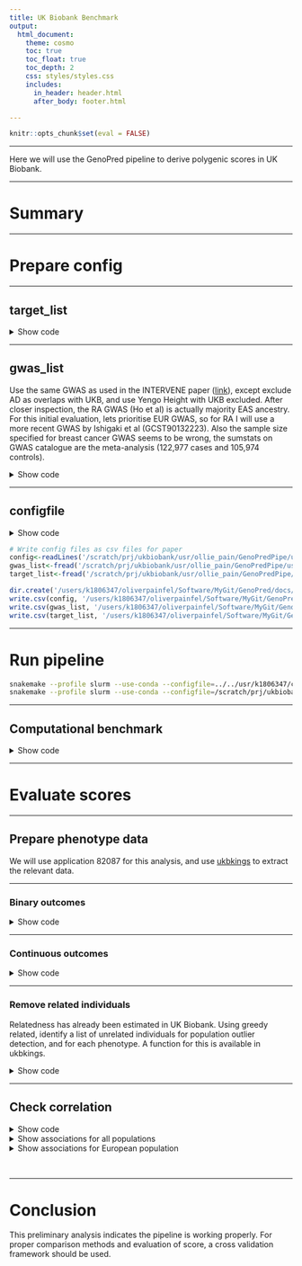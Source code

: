 ```yaml
---
title: UK Biobank Benchmark
output: 
  html_document:
    theme: cosmo
    toc: true
    toc_float: true
    toc_depth: 2
    css: styles/styles.css
    includes:
      in_header: header.html
      after_body: footer.html

---
```


```r
knitr::opts_chunk$set(eval = FALSE)
```

***

Here we will use the GenoPred pipeline to derive polygenic scores in UK Biobank.

***

# Summary

***

# Prepare config

***

## target_list

<div class="shallow-break"></div>

<details><summary>Show code</summary>
<br/>

<h3>Create symlinks</h3>

We will create symlinks to the imputed genotype data for UKB. We will use the pgen format data for computationl efficiency and those restricted to MAF >= 1% and INFO >= 0.4. We are using genetic data that is not application specific, so the data doesn't need to be reprocessed for each application. Therefore we will use row number IDs for the .psam file so they can be connected to application specific data downstream.

```bash
mkdir -p /scratch/prj/ukbiobank/usr/ollie_pain/GenoPredPipe/ukb_symlinks

# pgen and pvar files
for chr in $(seq 1 22);do
  for file in $(echo pgen pvar);do
    ln -s /datasets/ukbiobank/June2017/Imputed/ukb_imp_chr${chr}_v3_MAF1_INFO4.${file} /scratch/prj/ukbiobank/usr/ollie_pain/GenoPredPipe/ukb_symlinks/ukb_imp_maf1_info4.chr${chr}.${file}
  done
done
```

```r
# Make .psam 
n = 487409
psam <- data.frame(FID = 1:487409,
                   IID = 1:487409)
names(psam)[1]<-'#FID'
write.table(psam, '/scratch/prj/ukbiobank/usr/ollie_pain/GenoPredPipe/ukb_symlinks/rownumber.psam', col.names=T, row.names = F, quote = F)
```

```bash
for chr in $(seq 1 22);do
  ln -s /scratch/prj/ukbiobank/usr/ollie_pain/GenoPredPipe/ukb_symlinks/rownumber.psam /scratch/prj/ukbiobank/usr/ollie_pain/GenoPredPipe/ukb_symlinks/ukb_imp_maf1_info4.chr${chr}.psam
done
```

***

<h3>Create target_list</h3>

```bash
mkdir -p /scratch/prj/ukbiobank/usr/ollie_pain/GenoPredPipe/usr/k1806347/configs/basic
```

```r
target_list <- data.frame(
  name='ukb',
  path='/scratch/prj/ukbiobank/usr/ollie_pain/GenoPredPipe/ukb_symlinks/ukb_imp_maf1_info4',
  type='plink2',
  indiv_report=F
)

write.table(target_list, '/scratch/prj/ukbiobank/usr/ollie_pain/GenoPredPipe/usr/k1806347/configs/basic/target_list.txt', col.names=T, row.names=F, quote=F)
```

</details>

***

## gwas_list

Use the same GWAS as used in the INTERVENE paper ([link](https://doi.org/10.1101/2023.11.20.23298215)), except exclude AD as overlaps with UKB, and use Yengo Height with UKB excluded. After closer inspection, the RA GWAS (Ho et al) is actually majority EAS ancestry. For this initial evaluation, lets prioritise EUR GWAS, so for RA I will use a more recent GWAS by Ishigaki et al (GCST90132223). Also the sample size specified for breast cancer GWAS seems to be wrong, the sumstats on GWAS catalogue are the meta-analysis (122,977 cases and 105,974 controls).

<details><summary>Show code</summary>

<h3>Download sumstats from the GWAS catalogue</h3>

```bash
mkdir -p /scratch/prj/ukbiobank/usr/ollie_pain/GenoPredPipe/usr/k1806347/gwas_sumstats
```

```r

gwasc_table <- data.frame(
  id = c(
    'GCST005838',
    'GCST002783',
    'GCST004988',
    'GCST006085',
    'GCST008059',
    'GCST90132223',
    'GCST004131',
    'GCST007140',
    'GCST90013445',
    'GCST008972',
    'GCST007954',
    'GCST004773',
    'GCST90018959_exclukb'
  ),
  url = c(
    'https://ftp.ebi.ac.uk/pub/databases/gwas/summary_statistics/GCST005001-GCST006000/GCST005838/harmonised/29531354-GCST005838-EFO_0000712.h.tsv.gz',
    'https://ftp.ebi.ac.uk/pub/databases/gwas/summary_statistics/GCST002001-GCST003000/GCST002783/harmonised/25673413-GCST002783-EFO_0004340.h.tsv.gz',
    'https://ftp.ebi.ac.uk/pub/databases/gwas/summary_statistics/GCST004001-GCST005000/GCST004988/harmonised/29059683-GCST004988-EFO_0000305.h.tsv.gz',
    'https://ftp.ebi.ac.uk/pub/databases/gwas/summary_statistics/GCST006001-GCST007000/GCST006085/harmonised/29892016-GCST006085-EFO_0001663.h.tsv.gz',
    'https://ftp.ebi.ac.uk/pub/databases/gwas/summary_statistics/GCST008001-GCST009000/GCST008059/20171017_MW_eGFR_overall_EA_nstud42.dbgap.txt.gz',
    'https://ftp.ebi.ac.uk/pub/databases/gwas/summary_statistics/GCST90132001-GCST90133000/GCST90132223/GCST90132223_buildGRCh37.tsv.gz',
    'https://ftp.ebi.ac.uk/pub/databases/gwas/summary_statistics/GCST004001-GCST005000/GCST004131/harmonised/28067908-GCST004131-EFO_0003767.h.tsv.gz',
    'https://ftp.ebi.ac.uk/pub/databases/gwas/summary_statistics/GCST007001-GCST008000/GCST007140/GERA-sqrtHDL.tsv.gz',
    'https://ftp.ebi.ac.uk/pub/databases/gwas/summary_statistics/GCST90013001-GCST90014000/GCST90013445/GCST90013445_buildGRCh38.tsv',
    'https://ftp.ebi.ac.uk/pub/databases/gwas/summary_statistics/GCST008001-GCST009000/GCST008972/urate_chr1_22_LQ_IQ06_mac10_all_741_rsid.txt.gz',
    'https://ftp.ebi.ac.uk/pub/databases/gwas/summary_statistics/GCST007001-GCST008000/GCST007954/HbA1c_METAL_European.txt.gz',
    'https://ftp.ebi.ac.uk/pub/databases/gwas/summary_statistics/GCST004001-GCST005000/GCST004773/METAANALYSIS_DIAGRAM_SE1.txt',
    'https://portals.broadinstitute.org/collaboration/giant/images/8/8e/GIANT_HEIGHT_YENGO_2022_GWAS_SUMMARY_STATS_EUR_excluding_UKB.gz'
  )
)

gwasc_table$ending<-ifelse(grepl('\\.gz$', gwasc_table$url), '.gz','')

for (i in 1:nrow(gwasc_table)) {
  system(
    paste0(
      'wget --no-check-certificate -O /scratch/prj/ukbiobank/usr/ollie_pain/GenoPredPipe/usr/k1806347/gwas_sumstats/',
      gwasc_table$id[i],
      '.tsv', gwasc_table$ending[i], ' ',
      gwasc_table$url[i]
    )
  )
}

# Check the headers are expected
library(data.table)
for(i in 1:nrow(gwasc_table)){
  tmp <-
    fread(
      paste0(
        '/scratch/prj/ukbiobank/usr/ollie_pain/GenoPredPipe/usr/k1806347/gwas_sumstats/',
        gwasc_table$id[i],
        '.tsv',
        gwasc_table$ending[i]
      ),
      nrows=10
    )
  
  print(gwasc_table$id[i])
  print(head(tmp, 2))
}

# Update header of "GCST008059"
i<-which(gwasc_table$id == 'GCST008059')
tmp <-
  fread(
    paste0(
      '/scratch/prj/ukbiobank/usr/ollie_pain/GenoPredPipe/usr/k1806347/gwas_sumstats/',
      gwasc_table$id[i],
      '.tsv',
      gwasc_table$ending[i]
    )
  )

names(tmp)[names(tmp) == "n_total_sum"] <- 'N'
tmp$Allele1 <- toupper(tmp$Allele1)
tmp$Allele2 <- toupper(tmp$Allele2)

fwrite(
  tmp,
  paste0(
    '/scratch/prj/ukbiobank/usr/ollie_pain/GenoPredPipe/usr/k1806347/gwas_sumstats/',
    gwasc_table$id[i],
    '.tsv',
    gwasc_table$ending[i]
  ),
  sep = '\t',
  quote = F,
  na='NA'
)

# Update header of "GCST007140"
i<-which(gwasc_table$id == 'GCST007140')
tmp <-
  fread(
    paste0(
      '/scratch/prj/ukbiobank/usr/ollie_pain/GenoPredPipe/usr/k1806347/gwas_sumstats/',
      gwasc_table$id[i],
      '.tsv',
      gwasc_table$ending[i]
    )
  )

names(tmp) <-
  c("RSID" ,
    "CHR" ,
    "BP" ,
    "A1" ,
    "A2" ,
    "Effect allele (EA)" ,
    "FREQ" ,
    "N" ,
    "BETA" ,
    "P")

tmp <- tmp[, c("RSID" ,
               "CHR" ,
               "BP" ,
               "A1" ,
               "A2" ,
               "FREQ" ,
               "N" ,
               "BETA" ,
               "P"), with=F]

fwrite(
  tmp,
  paste0(
    '/scratch/prj/ukbiobank/usr/ollie_pain/GenoPredPipe/usr/k1806347/gwas_sumstats/',
    gwasc_table$id[i],
    '.tsv',
    gwasc_table$ending[i]
  ),
  sep = '\t',
  quote = F,
  na='NA'
)

# Update header of "GCST008972"
i<-which(gwasc_table$id == 'GCST008972')

# There is missing data which screws up fread
system("zcat /scratch/prj/ukbiobank/usr/ollie_pain/GenoPredPipe/usr/k1806347/gwas_sumstats/GCST008972.tsv.gz | sed 's/  / NA /g' | gzip > /scratch/prj/ukbiobank/usr/ollie_pain/GenoPredPipe/usr/k1806347/gwas_sumstats/GCST008972_modified.tsv.gz; mv /scratch/prj/ukbiobank/usr/ollie_pain/GenoPredPipe/usr/k1806347/gwas_sumstats/GCST008972_modified.tsv.gz /scratch/prj/ukbiobank/usr/ollie_pain/GenoPredPipe/usr/k1806347/gwas_sumstats/GCST008972.tsv.gz")

tmp <-
  fread(
    '/scratch/prj/ukbiobank/usr/ollie_pain/GenoPredPipe/usr/k1806347/gwas_sumstats/GCST008972.tsv.gz'
  )

names(tmp)[names(tmp) == "n_total_sum"] <- 'N'

tmp$Allele1 <- toupper(tmp$Allele1)
tmp$Allele2 <- toupper(tmp$Allele2)

fwrite(
  tmp,
  paste0(
    '/scratch/prj/ukbiobank/usr/ollie_pain/GenoPredPipe/usr/k1806347/gwas_sumstats/',
    gwasc_table$id[i],
    '.tsv',
    gwasc_table$ending[i]
  ),
  sep = '\t',
  quote = F,
  na='NA'
)

# Update header of "GCST004773"
i<-which(gwasc_table$id == 'GCST004773')

tmp <-
  fread(
    paste0(
      '/scratch/prj/ukbiobank/usr/ollie_pain/GenoPredPipe/usr/k1806347/gwas_sumstats/',
      gwasc_table$id[i],
      '.tsv',
      gwasc_table$ending[i]
    )
  )

tmp$CHR<-gsub(':.*','',tmp$`Chr:Position`)
tmp$BP<-gsub('.*:','',tmp$`Chr:Position`)

fwrite(
  tmp,
  paste0(
    '/scratch/prj/ukbiobank/usr/ollie_pain/GenoPredPipe/usr/k1806347/gwas_sumstats/',
    gwasc_table$id[i],
    '.tsv',
    gwasc_table$ending[i]
  ),
  sep = '\t',
  quote = F,
  na='NA'
)

```

<h3>Create gwas_list</h3>

Get the GWAS info and prevalence data from INTERVENE paper.

```bash
mkdir -p /scratch/prj/ukbiobank/usr/ollie_pain/GenoPredPipe/usr/k1806347/configs/benchmark
```

```r

gwas_dat<-fread('https://raw.githubusercontent.com/intervene-EU-H2020/prspipe/main/config/studies_for_methods_comparison.tsv')

prev_dat<-fread('https://raw.githubusercontent.com/intervene-EU-H2020/prspipe/main/config/pop_prevalence.tsv')
names(prev_dat)<-c('name','prev')
gwas_dat<-merge(gwas_dat, prev_dat, by='name', all.x=T)

gwas_dat$ftp_address<-NULL
gwas_dat$local_path<-NULL

gwas_dat<-merge(gwasc_table, gwas_dat, by.x='id', by.y='study_id', all.x=T)

# Update labels to those used in the INTERVENE paper table
gwas_labels<-data.frame(
  id=c(
    'GCST005838', 'GCST90012877', 'GCST90013534', 'GCST004773', 'GCST004988', 'GCST006085', 'GCST90013445', 'GCST004131', 'GCST008059', 'GCST90018959', 'GCST008972', 'GCST002783', 'GCST007140', 'GCST007954'),
  label=c('Stroke', 'AD or family history of AD', 'Rheumatoid arthritis', 'T2D', 'Breast cancer', 'Prostate cancer', 'T1D', 'IBD', 'eGFR', 'Height', 'Urate levels', 'BMI', 'HDL', 'HbA1c')
)
gwas_dat<-merge(gwas_dat, gwas_labels, by='id', all.x=T)

# Fill in information for Height
gwas_dat$label[gwas_dat$id == 'GCST90018959_exclukb'] <- 'Height'
gwas_dat$binary[gwas_dat$id == 'GCST90018959_exclukb'] <- 'no'

# Fill in information for RA
gwas_dat$label[gwas_dat$id == 'GCST90132223'] <- 'Rheumatoid arthritis'
gwas_dat$binary[gwas_dat$id == 'GCST90132223'] <- 'yes'
gwas_dat$n_cases[gwas_dat$id == 'GCST90132223'] <- 22350
gwas_dat$n_controls[gwas_dat$id == 'GCST90132223'] <- 74823
gwas_dat$prev[gwas_dat$id == 'GCST90132223'] <- 0.01

# Insert correct ncase and ncontrol data for breast cancer
gwas_dat$n_cases[gwas_dat$id == 'GCST004988'] <- 122977
gwas_dat$n_controls[gwas_dat$id == 'GCST004988'] <- 105974

# Format as gwas_list
gwas_list <- data.frame(
  name = gwas_dat$id,
  path = paste0(
    '/scratch/prj/ukbiobank/usr/ollie_pain/GenoPredPipe/usr/k1806347/gwas_sumstats/',
    gwas_dat$id,
    '.tsv',
    gwas_dat$ending
  ),
  population = 'EUR',
  n = gwas_dat$n_cases+gwas_dat$n_controls,
  sampling = gwas_dat$n_cases/(gwas_dat$n_controls+gwas_dat$n_cases),
  prevalence = gwas_dat$prev,
  mean = NA,
  sd = NA,
  label = gwas_dat$label
)

gwas_list$sampling[is.na(gwas_list$prevalence)]<-NA
gwas_list$sampling<-round(gwas_list$sampling, 3)
gwas_list$mean[is.na(gwas_list$prevalence)]<-0
gwas_list$sd[is.na(gwas_list$prevalence)]<-1

gwas_list$label<-paste0("\"", gwas_list$label, "\"")

write.table(gwas_list, '/scratch/prj/ukbiobank/usr/ollie_pain/GenoPredPipe/usr/k1806347/configs/benchmark/gwas_list.txt', col.names=T, row.names=F, quote=F)

# Write csv containing gwas data for paper
write.csv(gwas_dat, '/users/k1806347/oliverpainfel/Software/MyGit/GenoPred/docs/Images/UKB/gwas_data.csv', row.names = F)
```

</details>

***

## configfile

<details><summary>Show code</summary>

```r
# Create config file
conf <- c(
  'outdir: /scratch/prj/ukbiobank/usr/ollie_pain/GenoPredPipe/output',
  'config_file: /scratch/prj/ukbiobank/usr/ollie_pain/GenoPredPipe/usr/k1806347/configs/benchmark/config.yaml',
  'gwas_list: /scratch/prj/ukbiobank/usr/ollie_pain/GenoPredPipe/usr/k1806347/configs/benchmark/gwas_list.txt',
  'target_list: /scratch/prj/ukbiobank/usr/ollie_pain/GenoPredPipe/usr/k1806347/configs/basic/target_list.txt',
  "pgs_methods: ['ptclump','dbslmm','prscs','sbayesr','lassosum','ldpred2','megaprs']"
)

write.table(conf, '/scratch/prj/ukbiobank/usr/ollie_pain/GenoPredPipe/usr/k1806347/configs/benchmark/config.yaml', col.names = F, row.names = F, quote = F)
```

</details>

```r
# Write config files as csv files for paper
config<-readLines('/scratch/prj/ukbiobank/usr/ollie_pain/GenoPredPipe/usr/k1806347/configs/benchmark/config.yaml')
gwas_list<-fread('/scratch/prj/ukbiobank/usr/ollie_pain/GenoPredPipe/usr/k1806347/configs/benchmark/gwas_list.txt')
target_list<-fread('/scratch/prj/ukbiobank/usr/ollie_pain/GenoPredPipe/usr/k1806347/configs/basic/target_list.txt')

dir.create('/users/k1806347/oliverpainfel/Software/MyGit/GenoPred/docs/Images/UKB/config/')
write.csv(config, '/users/k1806347/oliverpainfel/Software/MyGit/GenoPred/docs/Images/UKB/config/config.csv', row.names = F)
write.csv(gwas_list, '/users/k1806347/oliverpainfel/Software/MyGit/GenoPred/docs/Images/UKB/config/gwas_list.csv', row.names = F)
write.csv(target_list, '/users/k1806347/oliverpainfel/Software/MyGit/GenoPred/docs/Images/UKB/config/target_list.csv', row.names = F)
```

***

# Run pipeline

```bash
snakemake --profile slurm --use-conda --configfile=../../usr/k1806347/configs/benchmark/config.yaml output_all -n 
snakemake --profile slurm --use-conda --configfile=/scratch/prj/ukbiobank/usr/ollie_pain/GenoPredPipe/usr/k1806347/configs/benchmark/config.yaml output_all -n 
```

***

## Computational benchmark

<details><summary>Show code</summary>

```r
library(data.table)
library(ggplot2)
library(cowplot)

# read in gwas_list
gwas_list<-fread('/scratch/prj/ukbiobank/usr/ollie_pain/GenoPredPipe/usr/k1806347/configs/benchmark/gwas_list.txt')

# Read in configuration specific benchmark files
bm_files_i <-
  paste0(
    '/scratch/prj/ukbiobank/usr/ollie_pain/GenoPredPipe/output/reference/benchmarks/',
    list.files('/scratch/prj/ukbiobank/usr/ollie_pain/GenoPredPipe/output/reference/benchmarks/')
  )

# Restrict gwas-specific benchmarks to gwas in list
# Remove outlier detection
bm_files_i<-bm_files_i[
  grepl(paste(gwas_list$name, collapse='|'), bm_files_i) |
  !grepl('prep_pgs|target_pgs|sumstat_prep|outlier_detection', bm_files_i)]


# Read in benchmark files
bm_dat_all <- do.call(rbind, lapply(bm_files_i, function(file) {
  tmp <- fread(file)
  tmp$file <- basename(file)
  return(tmp)
}))

# Create rule column
bm_dat_all$rule <- gsub('-.*','',bm_dat_all$file)

# Calculate total wall time
sum(bm_dat_all$s)/60/60 # 215.3136 hours
sum(bm_dat_all$s)/60/60/50 # 4.306272 when allowing 50 jobs simultaneously

#########
# Quantify time taken by each part of pipeline
#########

# Calculate wall time taken by rule
bm_dat_rule_time <- NULL
for (i in unique(bm_dat_all$rule)) {
  bm_dat_rule_time <- rbind(
    bm_dat_rule_time,
    data.frame(
      rule = i,
      time = sum(bm_dat_all$s[bm_dat_all$rule == i])))
}

# Tidy results
bm_dat_rule_time <-
  bm_dat_rule_time[!(bm_dat_rule_time$rule %in% c('ancestry_reporter', 'score_reporter.txt')), ]

bm_dat_rule_time$step<-gsub('_i$','', bm_dat_rule_time$rule)
bm_dat_rule_time$step<-gsub('prep_pgs_','', bm_dat_rule_time$step)

bm_dat_rule_time$step[bm_dat_rule_time$rule == 'format_target_i']<-'Target QC'
bm_dat_rule_time$step[bm_dat_rule_time$rule == 'sumstat_prep_i']<-'GWAS QC'
bm_dat_rule_time$step[bm_dat_rule_time$rule == 'sample_report_i']<-'Report Creation'
bm_dat_rule_time$step[bm_dat_rule_time$rule == 'outlier_detection_i']<-'Outlier Detection'
bm_dat_rule_time$step[bm_dat_rule_time$rule == 'ancestry_inference_i']<-'Ancestry Inference'
bm_dat_rule_time$step[bm_dat_rule_time$rule == 'target_pgs_i']<-'Target Scoring'

bm_dat_rule_time<-merge(bm_dat_rule_time, pgs_method_labels, by.x='step', by.y='method', all.x=T)
bm_dat_rule_time$step[!is.na(bm_dat_rule_time$label)] <- bm_dat_rule_time$label[!is.na(bm_dat_rule_time$label)]
bm_dat_rule_time$label<-NULL
bm_dat_rule_time<-bm_dat_rule_time[order(bm_dat_rule_time$time),]

#######
# Create a pie chart
#######

# Collapse prep_pgs into single component
pgs_data<-bm_dat_rule_time[grepl('prep_pgs', bm_dat_rule_time$rule),]
notpgs_data<-bm_dat_rule_time[!grepl('prep_pgs', bm_dat_rule_time$rule),]

# Create data for the graph.
data <- data.frame(
  category = notpgs_data$step,
  values = notpgs_data$time
)

data<-rbind(data, data.frame(
  category = 'PGS Methods',
  values = sum(pgs_data$time)
))

# Create the pie chart
fig <- plot_ly(data, labels = ~category, values = ~values, type = 'pie',
               textposition = 'outside',
               textinfo = 'label+percent',
               rotation = 270,  # This rotates the pie chart to move labels to the side
               marker = list(line = list(color = '#000000', width = 0.8))) %>%
  layout(xaxis = list(showgrid = FALSE, zeroline = FALSE, showticklabels = FALSE),
         yaxis = list(showgrid = FALSE, zeroline = FALSE, showticklabels = FALSE),
         showlegend = FALSE,
         margin = list(l = 20, r = 20, b = 100, t = 50, autoexpand = TRUE))  # Adjust margins here

# Save fig as a screenshot

#######
# Create a pie chart for PGS methods only
#######

# Create data for the graph.
data <- data.frame(
  category = bm_dat_rule_time$step[grepl('prep_pgs', bm_dat_rule_time$rule)],
  values = bm_dat_rule_time$time[grepl('prep_pgs', bm_dat_rule_time$rule)]
)

# Quantify time on average per GWAS
data$time_gwas<-data$values/13
data$time_gwas_clean<-NA
data$time_gwas_clean[data$time_gwas < 60] <-
  paste0(round(data$time_gwas[data$time_gwas < 60], 1), ' sec')
data$time_gwas_clean[data$time_gwas > 60] <-
  paste0(round(data$time_gwas[data$time_gwas > 60] / 60, 1), ' min')
data$time_gwas_clean[data$time_gwas > 3600] <-
  paste0(round(data$time_gwas[data$time_gwas > 3600] / 60 / 60, 1), ' hr')

data$custom_label<-paste0(data$category, "\n(", data$time_gwas_clean,")")

# Create the pie chart
fig <- plot_ly(data, labels = ~category, values = ~values, type = 'pie',
               text = ~custom_label,      # Use custom labels
               textposition = 'outside',
               textinfo = 'text',
               marker = list(line = list(color = '#000000', width = 0.8))) %>%
  layout(xaxis = list(showgrid = FALSE, zeroline = FALSE, showticklabels = FALSE),
         yaxis = list(showgrid = FALSE, zeroline = FALSE, showticklabels = FALSE),
         showlegend = FALSE,
         margin = list(autoexpand = TRUE))

# Save fig as a screenshot

#######
# Rules that are only run once
#######

tmp <- bm_dat_all[bm_dat_all$rule %in% c('ancestry_inference_i',
                                         'outlier_detection_i',
                                         'sample_report_i')]

tmp <- data.frame(
  rule = tmp$rule,
  pgs_method = NA,
  pop = NA,
  mean_time = tmp$s,
  max_time = tmp$s,
  mean_mem = tmp$max_rss,
  max_mem = tmp$max_rss
)

bm_dat_summary <-
  rbind(bm_dat_summary, tmp)

#######
# Sum the format_target time
#######

tmp <- bm_dat_all[bm_dat_all$rule %in% c('format_target_i')]

tmp <- data.frame(
  rule = tmp$rule[1],
  pgs_method = NA,
  pop = NA,
  mean_time = mean(tmp$s),
  max_time = max(tmp$s),
  mean_mem = mean(tmp$max_rss),
  max_mem = max(tmp$max_rss)
)

bm_dat_summary <-
  rbind(bm_dat_summary, tmp)


#######
# Average across GWAS
#######
for (rule_i in c(
  'prep_pgs_ptclump_i',
  'prep_pgs_dbslmm_i',
  'prep_pgs_prscs_i',
  'prep_pgs_megaprs_i',
  'prep_pgs_lassosum_i',
  'prep_pgs_ldpred2_i',
  'prep_pgs_sbayesr_i',
  'sumstat_prep_i'
)) {
    bm_dat_all_tmp <-
    bm_dat_all[bm_dat_all$rule == rule_i, ]
    
    bm_dat_all_tmp$gwas <- gsub('.*-','', gsub('.txt','', bm_dat_all_tmp$file))
    bm_dat_all_tmp<-bm_dat_all_tmp[bm_dat_all_tmp$gwas %in% gwas_list$name,]
    
    tmp <- data.table(
      rule = rule_i,
      pgs_method = NA,
      pop = NA,
      mean_time = mean(bm_dat_all_tmp$s),
      max_time = max(bm_dat_all_tmp$s),
      mean_mem = mean(bm_dat_all_tmp$max_rss),
      max_mem = max(bm_dat_all_tmp$max_rss)
    )
    
    bm_dat_summary<-rbind(bm_dat_summary, tmp)
}
  
####
# Average target_pgs_i across PGS method and GWAS
####

rule_i<-'target_pgs_i' 
bm_dat_all_tmp <- bm_dat_all[bm_dat_all$rule == rule_i, ]

rule_split<-strsplit(bm_dat_all_tmp$file, '-')
bm_dat_all_tmp$pgs_method <- lapply(rule_split, function(x) x[3])
bm_dat_all_tmp$pop <- lapply(rule_split, function(x) x[4])

for(pgs_method_i in unique(bm_dat_all_tmp$pgs_method)){
  for(pop_i in unique(bm_dat_all_tmp$pop)){
    bm_dat_all_tmp_2<-bm_dat_all_tmp[bm_dat_all_tmp$pgs_method == pgs_method_i & bm_dat_all_tmp$pop == pop_i,]
    
    tmp <- data.table(
      rule = rule_i,
      pgs_method = pgs_method_i,
      pop = pop_i,
      mean_time = mean(bm_dat_all_tmp_2$s),
      max_time = max(bm_dat_all_tmp_2$s),
      mean_mem = mean(bm_dat_all_tmp_2$max_rss),
      max_mem = max(bm_dat_all_tmp_2$max_rss)
    )

    bm_dat_summary<-rbind(bm_dat_summary, tmp)

  }
}

write.csv(bm_dat_summary, '/users/k1806347/oliverpainfel/Software/MyGit/GenoPred/docs/Images/bm_res.csv')

#################
# Plot
#################

bm_dat_summary_i <- bm_dat_summary[bm_dat_summary$rule %in% c(
    'prep_pgs_ptclump_i',
    'prep_pgs_dbslmm_i',
    'prep_pgs_prscs_i',
    'prep_pgs_megaprs_i',
    'prep_pgs_lassosum_i',
    'prep_pgs_ldpred2_i',
    'prep_pgs_sbayesr_i'
  ),]

bm_dat_summary_i$method <- gsub('_i', '', gsub('prep_pgs_','',bm_dat_summary_i$rule))
bm_dat_summary_i<-merge(bm_dat_summary_i, pgs_method_labels, by='method')

pgs_method_time <-
  ggplot(bm_dat_summary_i, aes(x = label, y = mean_time)) +
  geom_bar(stat = "identity", position = "dodge") +
  labs(x = "PGS Method", y = "Time (seconds)", fill='Cores') +
  theme_half_open() +
  background_grid() +
  theme(axis.text.x = element_text(angle = 45, hjust = 1))

pgs_method_mem <-
  ggplot(bm_dat_summary_i, aes(x = label, y = max_mem)) +
  geom_bar(stat = "identity", position="dodge") +
  labs(x = "PGS Method", y = "Max Memory (Mb)", fill='Cores') +
  theme_half_open() +
  background_grid() +
  theme(axis.text.x = element_text(angle = 45, hjust = 1))

png('/users/k1806347/oliverpainfel/Software/MyGit/GenoPred/docs/Images/UKB/bm_pgs_methods.png', res = 300, width = 1800, height = 1800, units = 'px')
  plot_grid(pgs_method_time, pgs_method_mem, nrow=2)
dev.off()

```

</details>

***

# Evaluate scores

***

## Prepare phenotype data

We will use application 82087 for this analysis, and use [ukbkings](https://kenhanscombe.github.io/ukbkings/index.html) to extract the relevant data.

***

### Binary outcomes

<details><summary>Show code</summary>

```r
library(ukbkings)
library(dplyr)
library(stringr)

# Extract ICD code and sex from UKB
project_dir <- "/datasets/ukbiobank/ukb82087"
f <- bio_field(project_dir)
f %>%
    select(field, name) %>%
    filter(str_detect(field, "^31-0.0|41202|41203|41204|41205")) %>%
    bio_field_add("/scratch/prj/ukbiobank/usr/ollie_pain/phenotypes/icd_field_subset.txt")

bio_phen(
    project_dir,
    field = "/scratch/prj/ukbiobank/usr/ollie_pain/phenotypes/icd_field_subset.txt",
    out = "/scratch/prj/ukbiobank/usr/ollie_pain/phenotypes/icd_field_subset"
)

system("ls -lh /scratch/prj/ukbiobank/usr/ollie_pain/phenotypes/icd_field_subset.rds")
df <- readRDS("/scratch/prj/ukbiobank/usr/ollie_pain/phenotypes/icd_field_subset.rds")

# Identify individuals with no ICD codes
rows_with_na <- apply(df[, !(names(df) %in% c('eid','31-0.0'))], 1, function(x) all(is.na(x)))
df_no_icd<-df[rows_with_na,]

# Change to long format
library(tidyr)

# Split into ICD9 and ICD10
df_long <- df %>%
  pivot_longer(cols = starts_with('412'), names_to = "diagnosis_event", values_to = "icd_code") %>%
  drop_na(icd_code)

# Reinsert people with no ICD codes (so they are included as controls)
df_no_icd<-df_no_icd[, c('eid','31-0.0')]
df_no_icd$diagnosis_event<-NA
df_no_icd$icd_code<-NA
df_long<-rbind(df_long, df_no_icd)

# Create icd checker function
icd_checker <- function(dat, sex = NULL, incl, excl = NULL){

  out<-data.frame(
    eid=unique(dat$eid),
    endpoint=NA
  )
  
  # Subset by inclusion
  dat_in <- unique(dat$eid[grepl(paste(paste0('^',incl), collapse='|'), dat$icd_code)])
  out$endpoint<-ifelse(out$eid %in% dat_in, 1, 0)
  
  if(!is.null(excl)){
    # Remove those with exclusions
    dat_ex <- unique(dat$eid[grepl(paste(paste0('^',excl), collapse='|'), dat$icd_code)])
    out$endpoint[out$eid %in% dat_in & out$eid %in% dat_ex]<-0
  }
  
  if(!is.null(sex)){
    # Subset relevant sex
    dat_na <- unique(dat$eid[dat$`31-0.0` != sex])
    out$endpoint[out$eid %in% dat_na]<-NA
  }
  
  return(out)
}

###
# Breast cancer
###

bc<-icd_checker(dat = df_long, sex = 0, incl = c('C50','174'))

###
# Chronic kidney disease
###

ckd<-icd_checker(dat = df_long, incl = c('N18','585'))
N14_DIALYSIS<-icd_checker(dat = df_long, incl = c('Z992','Y841'))
ckd$endpoint[ckd$eid %in% N14_DIALYSIS$eid[N14_DIALYSIS$endpoint == 1]]<-1

###
# Gout
###

gout<-icd_checker(dat = df_long, incl = c('M10','2740'))

###
# IBD
###

ibd<-icd_checker(dat = df_long, incl = c('K50','K51','555','556'))

###
# Prostate cancer
###

pc<-icd_checker(dat = df_long, sex = 1, incl = c('C61','185'))

###
# Rheumatoid arthritis
###

ra<-icd_checker(dat = df_long, incl = c('M058','M059','7140A'))

###
# Stroke exluding SAH
###

stroke<-icd_checker(dat = df_long, incl = c('I61', 'I63', 'I64', '431', '4330A', '4331A', '4339A', '4340A', '4341A', '4349A', '436'), excl='I636')

###
# Type 1 diabetes
###

t1d<-icd_checker(dat = df_long, incl = c('E10','25001','25011'))
E4_DM2<-icd_checker(dat = df_long, incl = c('E110', 'E111', 'E112', 'E113', 'E114', 'E115', 'E116', 'E117', 'E118', 'E119', '2502A', '2501A', '2503A', '2504A', '2505A', '2506A', '2507A', '2508A', '2500A'), excl='E11')
t1d$endpoint[t1d$eid %in% E4_DM2$eid[E4_DM2$endpoint == 1]]<-0

###
# Type 2 diabetes
###

t2d<-icd_checker(dat = df_long, incl = c('E11','25000','25010'))
E4_DM1<-icd_checker(dat = df_long, incl = c('E100', 'E101', 'E102', 'E103', 'E104', 'E105', 'E106', 'E107', 'E108', 'E109', '2502B', '2501B', '2503B', '2504B', '2505B', '2506B', '2507B', '2508B', '2500B'), excl='E10')
t2d$endpoint[t2d$eid %in% E4_DM1$eid[E4_DM1$endpoint == 1]]<-0

# Create table of N
endpoints<-list(bc=bc, 
                ckd=ckd, 
                gout=gout, 
                ibd=ibd, 
                pc=pc, 
                ra=ra, 
                stroke=stroke, 
                t1d=t1d, 
                t2d=t2d)

# Save the phenotype data
library(data.table)
for(i in names(endpoints)){
  tmp<-endpoints[[i]]
  tmp<-tmp[complete.cases(tmp),]
  fwrite(
    tmp,
    paste0(
      '/scratch/prj/ukbiobank/usr/ollie_pain/phenotypes/',
      i,
      '.txt'
    ),
    row.names = F,
    quote = F,
    na = 'NA',
    sep = '\t'
  )
}

```

</details>

***

### Continuous outcomes

<details><summary>Show code</summary>

```r
library(ukbkings)
library(dplyr)
library(stringr)

# Extract ICD code and sex from UKB
project_dir <- "/datasets/ukbiobank/ukb82087"
f <- bio_field(project_dir)
f %>%
    select(field, name) %>%
    filter(str_detect(field, "^50-|^21001-|^30700-|^30750-|^30880-|^30760-")) %>%
    bio_field_add("/scratch/prj/ukbiobank/usr/ollie_pain/phenotypes/continuous_field_subset.txt")

bio_phen(
    project_dir,
    field = "/scratch/prj/ukbiobank/usr/ollie_pain/phenotypes/continuous_field_subset.txt",
    out = "/scratch/prj/ukbiobank/usr/ollie_pain/phenotypes/continuous_field_subset"
)

system("ls -lh /scratch/prj/ukbiobank/usr/ollie_pain/phenotypes/continuous_field_subset.rds")
df <- readRDS("/scratch/prj/ukbiobank/usr/ollie_pain/phenotypes/continuous_field_subset.rds")

# Take the first observation of each outcome
library(tidyr)
df_long <- df %>%
  pivot_longer(cols = names(df)[!grepl('eid', names(df))], names_to = "variable", values_to = "outcome") %>%
  drop_na(outcome)
df_long$variable<-gsub('-.*','', df_long$variable)
df_long<-df_long[!duplicated(df_long[,c('eid','variable')]),]

var_pheno<-data.frame(
  var=c('50','21001','30700','30750','30880','30760'),
  pheno=c('height','bmi','egfr','hba1c','urate','hdl')
)

library(data.table)

for(i in 1:nrow(var_pheno)){
  tmp <- df_long[df_long$variable == var_pheno$var[i],]
  tmp <- data.frame(
    eid = tmp$eid,
    outcome = tmp$outcome
  )
  
  fwrite(
    tmp,
    paste0(
      '/scratch/prj/ukbiobank/usr/ollie_pain/phenotypes/',
      var_pheno$pheno[i],
      '.txt'
    ),
    row.names = F,
    quote = F,
    na = 'NA',
    sep = '\t'
  )
}

```

</details>

***

### Remove related individuals

Relatedness has already been estimated in UK Biobank. Using greedy related, identify a list of unrelated individuals for population outlier detection, and for each phenotype. A function for this is available in ukbkings.

<details><summary>Show code</summary>

```r

library(ukbkings)
library(data.table)

psam<-fread('/scratch/prj/ukbiobank/ukb82087/imputed/ukb82087_imp_chr1_MAF1_INFO4_v1.psam')
psam$rn<-1:nrow(psam)

project_dir <- "/datasets/ukbiobank/ukb82087"
greedy_related <- "/scratch/prj/ukbiobank/KCL_Data/Software/tools/GreedyRelated-master-v1.2.1/GreedyRelated"

# Create a list of unrelated individuals irrespective of a phenotype
psam_unrel_all <- psam[!(
  psam$IID %in% bio_gen_related_remove(
    project_dir = project_dir,
    greedy_related = greedy_related,
    thresh = 0.044,
    seed = 1
  )$eid
), ]

write.table(psam_unrel_all$IID, '/scratch/prj/ukbiobank/usr/ollie_pain/phenotypes/unrelated.txt', row.names=F, col.names=F, quote=F)
write.table(psam_unrel_all$rn, '/scratch/prj/ukbiobank/usr/ollie_pain/phenotypes/unrelated.row_number.txt', row.names=F, col.names=F, quote=F)

n_table<-data.frame(
  pheno=NA,
  subset=c('geno','unrel'),
  n=c(nrow(psam), nrow(psam_unrel_all)),
  n_cas=NA,
  n_con=NA
)

# Create a list of unrelated individuals after removing individuals with missing data for each phenotype
bin_phenos <- c('bc', 'ckd', 'gout', 'ibd', 'pc', 'ra', 'stroke', 't1d', 't2d')
con_phenos <- c('height','bmi','egfr','hba1c','urate','hdl')

for(i in c(bin_phenos, con_phenos)){
  tmp<-fread(paste0(
      '/scratch/prj/ukbiobank/usr/ollie_pain/phenotypes/',
      i,
      '.txt'
    ))
  
  tmp<-tmp[tmp$eid %in% psam$IID,]
  tmp_unrel <- tmp[!(
    tmp$eid %in% bio_gen_related_remove(
      project_dir = project_dir,
      greedy_related = greedy_related,
      keep = tmp$eid,
      thresh = 0.044,
      seed = 1
    )$eid
  ), ]
  
  fwrite(
    tmp_unrel,
    paste0(
      '/scratch/prj/ukbiobank/usr/ollie_pain/phenotypes/',
      i,
      '.unrel.txt'
    ),
    row.names = F,
    quote = F,
    na = 'NA',
    sep = '\t'
  )
  
  names(tmp)<-c('IID','PHENO')
  names(tmp_unrel)<-c('IID','PHENO')
    
  if(i %in% bin_phenos){
    n_i<-data.frame(
      pheno=i,
      subset=c('geno','unrel'),
      n=c(nrow(tmp), nrow(tmp_unrel)),
      n_cas=c(sum(tmp$PHENO == 1), sum(tmp_unrel$PHENO == 1)),
      n_con=c(sum(tmp$PHENO == 0), sum(tmp_unrel$PHENO == 0))
    )
  } else {
    n_i<-data.frame(
      pheno=i,
      subset=c('geno','unrel'),
      n=c(nrow(tmp), nrow(tmp_unrel)),
      n_cas=NA,
      n_con=NA
    )
  }
  
  n_table<-rbind(n_table, n_i)
  print(n_table)
}

write.csv(n_table, '/scratch/prj/ukbiobank/usr/ollie_pain/phenotypes/pheno_n.csv', row.names=F)

```

</details>

***

## Check correlation

<details><summary>Show code</summary>

```r
# Test correlation between PGS and observed height

setwd('/scratch/prj/ukbiobank/usr/ollie_pain/GenoPredPipe/GenoPred/pipeline/')
library(data.table)
library(ggplot2)
library(cowplot)

source('../functions/misc.R')
source_all('../functions')

# Define pgs_methods used
pgs_methods <- read_param(config = '/scratch/prj/ukbiobank/usr/ollie_pain/GenoPredPipe/usr/k1806347/configs/benchmark/config.yaml', param = 'pgs_methods', return_obj = F)

# Read in PGS
pgs <- read_pgs(config = '/scratch/prj/ukbiobank/usr/ollie_pain/GenoPredPipe/usr/k1806347/configs/benchmark/config.yaml', name = 'ukb')$ukb

# Read in psam to get row number based IDs
psam<-fread('/scratch/prj/ukbiobank/ukb82087/imputed/ukb82087_imp_chr1_MAF1_INFO4_v1.psam')
psam$rn<-1:nrow(psam)

# Read in gwas_list
gwas_list<-read_param(config = '/scratch/prj/ukbiobank/usr/ollie_pain/GenoPredPipe/usr/k1806347/configs/benchmark/config.yaml', param = 'gwas_list')

# Create column containing the phenotypes corresponding to each GWAS
gwas_list$pheno<-tolower(gwas_list$label)
gwas_list$pheno[gwas_list$pheno == 'breast cancer']<-'bc'
gwas_list$pheno[gwas_list$pheno == 'prostate cancer']<-'pc'
gwas_list$pheno[gwas_list$pheno == 'egfr']<-'egfr,ckd'
gwas_list$pheno[gwas_list$pheno == 'urate levels']<-'urate,gout'
gwas_list$pheno[gwas_list$pheno == 'rheumatoid arthritis']<-'ra'

bin_phenos <- c('bc', 'ckd', 'gout', 'ibd', 'pc', 'ra', 'stroke', 't1d', 't2d')
con_phenos <- c('height','bmi','egfr','hba1c','urate','hdl')
phenos<-c(bin_phenos, con_phenos)

cor<-NULL
for(i in phenos){
  # Read in pheno data
  pheno_i <- fread(paste0(
      '/scratch/prj/ukbiobank/usr/ollie_pain/phenotypes/',
      i,
      '.unrel.txt'
    ))
  
  names(pheno_i)<-c('IID','PHENO')
  # Update to row number based IDs
  pheno_i<-merge(psam[,c('IID','rn'), with=F], pheno_i, by='IID')
  pheno_i$IID<-pheno_i$rn
  pheno_i$rn<-NULL
  pheno_i$FID<-pheno_i$IID
  pheno_i<-pheno_i[, c('FID','IID','PHENO'), with=F]
  
  # Estimate correlation between pheno and pgs from relevant gwas
  for(pop_i in names(pgs)){
    gwas_i <- gwas_list$name[grepl(i, gwas_list$pheno)]
    for(pgs_method_i in names(pgs[[pop_i]][[gwas_i]])){
      pgs_i <- pgs[[pop_i]][[gwas_i]][[pgs_method_i]]
      pheno_pgs<-merge(pheno_i, pgs_i, by = c('FID','IID'))
      
      for(model_i in names(pgs_i)[-1:-2]){
        x <- scale(pheno_pgs[[model_i]])
        
        if(all(is.na(x))){
          next
        }
        
        
        if(i %in% bin_phenos){
          y <- pheno_pgs$PHENO
          coef_i <- coef(summary(mod <- glm(y ~ x, family='binomial')))
          
          tmp <- data.table(
            pheno = i,
            pop = pop_i,
            gwas = gwas_i,
            pgs_method = pgs_method_i,
            name = model_i,
            r = coef_i[2,1],
            se = coef_i[2,2],
            p = coef_i[2,4],
            n = nobs(mod),
            n_cas = sum(pheno_pgs$PHENO == 1),
            n_con = sum(pheno_pgs$PHENO == 0))
        } else {
          y <- scale(pheno_pgs$PHENO)
          coef_i <- coef(summary(mod <- lm(y ~ x)))
          
          tmp <- data.table(
            pheno = i,
            pop = pop_i,
            gwas = gwas_i,
            pgs_method = pgs_method_i,
            name = model_i,
            r = coef_i[2,1],
            se = coef_i[2,2],
            p = coef_i[2,4],
            n = nobs(mod),
            n_cas = NA,
            n_con = NA)
        }
        
        cor <- rbind(cor, tmp)
      
      }
    }
  }
}

saveRDS(cor, '/scratch/prj/ukbiobank/usr/ollie_pain/GenoPredPipe/usr/k1806347/assoc/cor.RDS')
cor<-readRDS('/scratch/prj/ukbiobank/usr/ollie_pain/GenoPredPipe/usr/k1806347/assoc/cor.RDS')

# Subset results to best and pseudoval
cor_subset<-NULL
for(pheno_i in phenos){
  for(pop_i in names(pgs)){
    for(gwas_i in unique(cor$gwas[cor$pheno == pheno_i & cor$pop == pop_i])){
      for(pgs_method_i in unique(cor$pgs_method[cor$pheno == pheno_i & cor$pop == pop_i & cor$gwas == gwas_i])){
        
        # Subset relevant results
        cor_pop_i <- cor[
          cor$pheno == pheno_i &
          cor$pop == pop_i &
          cor$gwas == gwas_i &
          cor$pgs_method == pgs_method_i,]
        
        # Remove results with large SE
        cor_pop_i<-cor_pop_i[which(cor_pop_i$se < 10),]
    
        # Top R
        if(pgs_method_i %in% c('ptclump','ldpred2','megaprs','prscs','lassosum','dbslmm')){
          top_i <- cor_pop_i[which(abs(cor_pop_i$r) == max(abs(cor_pop_i$r), na.rm = T))[1],]
          top_i$model <- 'Top'
          cor_subset <- rbind(cor_subset, top_i)
        }
    
        # PseudoVal
        if(pgs_method_i %in% c('ptclump','sbayesr','ldpred2','megaprs','prscs','lassosum','dbslmm')){
          cor_pop_i$name <- gsub(paste0(gwas_i, '_'), '', cor_pop_i$name)
          pseudo_param <- find_pseudo(config = '/scratch/prj/ukbiobank/usr/ollie_pain/GenoPredPipe/usr/k1806347/configs/benchmark/config.yaml', gwas = gwas_i, pgs_method = pgs_method_i)
          pseudo_i <- cor_pop_i[cor_pop_i$name == pseudo_param,]
          pseudo_i$model <- 'Pseudo'
          cor_subset <- rbind(cor_subset, pseudo_i)
        }
      }
    }
  }
}

# Plot the results
cor_subset$model <- factor(cor_subset$model, levels = c('Top','Pseudo'))
dir.create('/users/k1806347/oliverpainfel/Software/MyGit/GenoPred/docs/Images/UKB')

# Create labels indicating gwas used to predict phenotype
cor_subset$label<-paste0(cor_subset$pheno,' → ',cor_subset$pheno)
cor_subset$label[cor_subset$pheno == 'egfr']<-'egfr → egfr'
cor_subset$label[cor_subset$pheno == 'ckd']<-'egfr → ckd'
cor_subset$label[cor_subset$pheno == 'urate']<-'urate → urate'
cor_subset$label[cor_subset$pheno == 'gout']<-'urate → gout'

png('/users/k1806347/oliverpainfel/Software/MyGit/GenoPred/docs/Images/UKB/cor_all.png', res=300, width=4000, height=8000, units = 'px')
ggplot(cor_subset, aes(x = pgs_method, y = r, fill = model)) +
  geom_errorbar(
    aes(ymin = r - se, ymax = r + se),
    width = .2,
    position = position_dodge(width = 0.7)
  ) +
  geom_point(stat="identity", position=position_dodge(0.7), size=2, shape=23) +
  labs(
    y = "BETA (SE)",
    x = 'PGS Method',
    fill = 'Model'
  ) +
  theme_half_open() +
  background_grid() +
  theme(axis.text.x = element_text(angle = 45, hjust = 1),
        plot.title = element_text(hjust = 0.5, size=12)) +
  facet_grid(label ~ pop , scales="free_y") +
  panel_border()
dev.off()

png('/users/k1806347/oliverpainfel/Software/MyGit/GenoPred/docs/Images/UKB/cor_eur.png', res=300, width=4500, height=3000, units = 'px')
ggplot(cor_subset[cor_subset$pop == 'EUR'], aes(x = pgs_method, y = r, fill = model)) +
  geom_errorbar(
    aes(ymin = r - se, ymax = r + se),
    width = .2,
    position = position_dodge(width = 0.7)
  ) +
  geom_point(stat="identity", position=position_dodge(0.7), size=2, shape=23) +
  labs(
    y = "BETA (SE)",
    x = 'PGS Method',
    fill = 'Model'
  ) +
  theme_half_open() +
  background_grid() +
  theme(axis.text.x = element_text(angle = 45, hjust = 1),
        plot.title = element_text(hjust = 0.5, size=12)) +
  facet_wrap(label ~ . , scales="free", nrow = 3) +
  panel_border()
dev.off()

```

</details>

<details><summary>Show associations for all populations</summary>

<div class="centered-container">
<div class="rounded-image-container">
![UK Biobank - All populations](Images/UKB/cor_all.png)
</div>
</div>

</details>

<details><summary>Show associations for European population</summary>

<div class="centered-container">
<div class="rounded-image-container">
![UK Biobank - All populations](Images/UKB/cor_eur.png)
</div>
</div>

</details>

</br>

***

# Conclusion

This preliminary analysis indicates the pipeline is working properly. For proper comparison methods and evaluation of score, a cross validation framework should be used.


